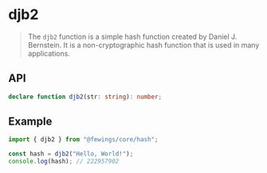 # djb2

> The `djb2` function is a simple hash function created by Daniel J. Bernstein. It is a non-cryptographic hash function that is used in many applications.

## API

```ts
declare function djb2(str: string): number;
```

## Example

```ts
import { djb2 } from "@fewings/core/hash";

const hash = djb2("Hello, World!");
console.log(hash); // 222957902
```
